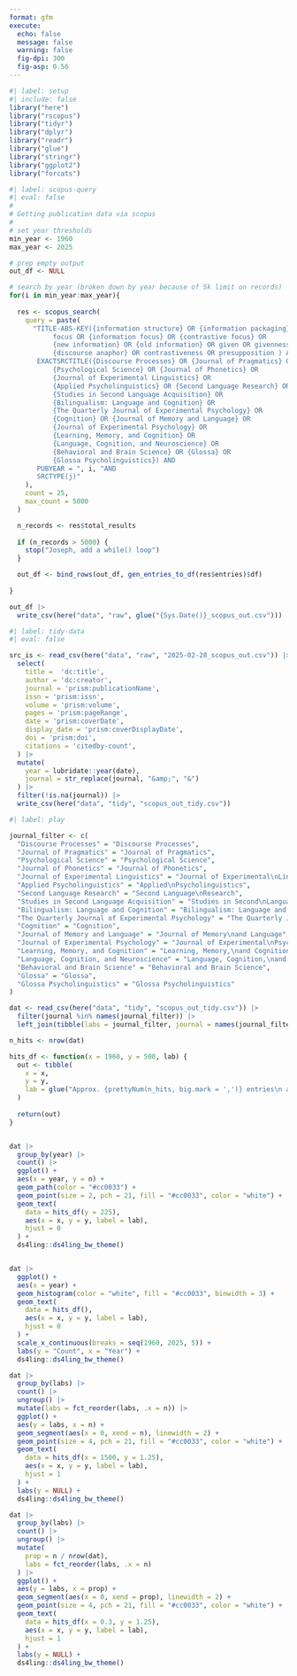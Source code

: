 ```yaml
---
format: gfm
execute: 
  echo: false
  message: false
  warning: false
  fig-dpi: 300
  fig-asp: 0.56
---
```


```r
#| label: setup
#| include: false
library("here")
library("rscopus")
library("tidyr")
library("dplyr")
library("readr")
library("glue")
library("stringr")
library("ggplot2")
library("forcats")
```


```r
#| label: scopus-query
#| eval: false
#
# Getting publication data via scopus
#
# set year thresholds
min_year <- 1960
max_year <- 2025

# prep empty output    
out_df <- NULL

# search by year (broken down by year because of 5k limit on records)
for(i in min_year:max_year){
  
  res <- scopus_search(
    query = paste(
      "TITLE-ABS-KEY({information structure} OR {information packaging} OR topic OR 
           focus OR {information focus} OR {contrastive focus} OR 
           {new information} OR {old information} OR given OR givenness OR 
           {discourse anaphor} OR contrastiveness OR presupposition ) AND 
       EXACTSRCTITLE({Discourse Processes} OR {Journal of Pragmatics} OR 
           {Psychological Science} OR {Journal of Phonetics} OR 
           {Journal of Experimental Linguistics} OR 
           {Applied Psycholinguistics} OR {Second Language Research} OR 
           {Studies in Second Language Acquisition} OR 
           {Bilingualism: Language and Cognition} OR 
           {The Quarterly Journal of Experimental Psychology} OR 
           {Cognition} OR {Journal of Memory and Language} OR 
           {Journal of Experimental Psychology} OR 
           {Learning, Memory, and Cognition} OR 
           {Language, Cognition, and Neuroscience} OR 
           {Behavioral and Brain Science} OR {Glossa} OR 
           {Glossa Psycholinguistics}) AND
       PUBYEAR = ", i, "AND 
       SRCTYPE(j)"
    ),
    count = 25,
    max_count = 5000
  )

  n_records <- res$total_results
  
  if (n_records > 5000) {
    stop("Joseph, add a while() loop")
  }

  out_df <- bind_rows(out_df, gen_entries_to_df(res$entries)$df)
  
}

out_df |> 
  write_csv(here("data", "raw", glue("{Sys.Date()}_scopus_out.csv")))

```


```r
#| label: tidy-data
#| eval: false

src_is <- read_csv(here("data", "raw", "2025-02-28_scopus_out.csv")) |>
  select(
    title =  'dc:title',
    author = 'dc:creator',
    journal = 'prism:publicationName',
    issn = 'prism:issn',
    volume = 'prism:volume',
    pages = 'prism:pageRange',
    date = 'prism:coverDate',
    display_date = 'prism:coverDisplayDate',
    doi = 'prism:doi',
    citations = 'citedby-count',
  ) |>
  mutate(
    year = lubridate::year(date), 
    journal = str_replace(journal, "&amp;", "&")
  ) |> 
  filter(!is.na(journal)) |> 
  write_csv(here("data", "tidy", "scopus_out_tidy.csv"))
```

```r
#| label: play

journal_filter <- c(
  "Discourse Processes" = "Discourse Processes",
  "Journal of Pragmatics" = "Journal of Pragmatics",
  "Psychological Science" = "Psychological Science",
  "Journal of Phonetics" = "Journal of Phonetics",
  "Journal of Experimental Linguistics" = "Journal of Experimental\nLinguistics",
  "Applied Psycholinguistics" = "Applied\nPsycholinguistics",
  "Second Language Research" = "Second Language\nResearch",
  "Studies in Second Language Acquisition" = "Studies in Second\nLanguage Acquisition",
  "Bilingualism: Language and Cognition" = "Bilingualism: Language and Cognition",
  "The Quarterly Journal of Experimental Psychology" = "The Quarterly Journal\nof Experimental Psychology",
  "Cognition" = "Cognition",
  "Journal of Memory and Language" = "Journal of Memory\nand Language",
  "Journal of Experimental Psychology" = "Journal of Experimental\nPsychology",
  "Learning, Memory, and Cognition" = "Learning, Memory,\nand Cognition",
  "Language, Cognition, and Neuroscience" = "Language, Cognition,\nand Neuroscience",
  "Behavioral and Brain Science" = "Behavioral and Brain Science",
  "Glossa" = "Glossa",
  "Glossa Psycholinguistics" = "Glossa Psycholinguistics"
)

dat <- read_csv(here("data", "tidy", "scopus_out_tidy.csv")) |> 
  filter(journal %in% names(journal_filter)) |> 
  left_join(tibble(labs = journal_filter, journal = names(journal_filter)))

n_hits <- nrow(dat)

hits_df <- function(x = 1960, y = 500, lab) {
  out <- tibble(
    x = x, 
    y = y, 
    lab = glue("Approx. {prettyNum(n_hits, big.mark = ',')} entries\n as of 03/01/2025")
  )
  
  return(out)
}


dat |> 
  group_by(year) |> 
  count() |> 
  ggplot() + 
  aes(x = year, y = n) + 
  geom_path(color = "#cc0033") +
  geom_point(size = 2, pch = 21, fill = "#cc0033", color = "white") + 
  geom_text(
    data = hits_df(y = 225), 
    aes(x = x, y = y, label = lab), 
    hjust = 0
  ) + 
  ds4ling::ds4ling_bw_theme()


dat |> 
  ggplot() + 
  aes(x = year) + 
  geom_histogram(color = "white", fill = "#cc0033", binwidth = 3) + 
  geom_text(
    data = hits_df(), 
    aes(x = x, y = y, label = lab), 
    hjust = 0
  ) + 
  scale_x_continuous(breaks = seq(1960, 2025, 5)) + 
  labs(y = "Count", x = "Year") +
  ds4ling::ds4ling_bw_theme()

dat |> 
  group_by(labs) |> 
  count() |> 
  ungroup() |> 
  mutate(labs = fct_reorder(labs, .x = n)) |> 
  ggplot() + 
  aes(y = labs, x = n) + 
  geom_segment(aes(x = 0, xend = n), linewidth = 2) + 
  geom_point(size = 4, pch = 21, fill = "#cc0033", color = "white") + 
  geom_text(
    data = hits_df(x = 1500, y = 1.25), 
    aes(x = x, y = y, label = lab), 
    hjust = 1
  ) + 
  labs(y = NULL) + 
  ds4ling::ds4ling_bw_theme()

dat |> 
  group_by(labs) |> 
  count() |> 
  ungroup() |> 
  mutate(
    prop = n / nrow(dat),  
    labs = fct_reorder(labs, .x = n)
  ) |> 
  ggplot() + 
  aes(y = labs, x = prop) + 
  geom_segment(aes(x = 0, xend = prop), linewidth = 2) + 
  geom_point(size = 4, pch = 21, fill = "#cc0033", color = "white") + 
  geom_text(
    data = hits_df(x = 0.3, y = 1.25), 
    aes(x = x, y = y, label = lab), 
    hjust = 1
  ) + 
  labs(y = NULL) + 
  ds4ling::ds4ling_bw_theme()

```

